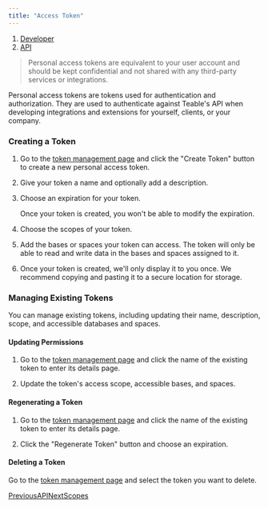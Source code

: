 ```yaml
---
title: "Access Token"
---
```


1. [Developer](/developer)
2. [API](/developer/api)

> Personal access tokens are equivalent to your user account and should be kept confidential and not shared with any third-party services or integrations.

Personal access tokens are tokens used for authentication and authorization. They are used to authenticate against Teable's API when developing integrations and extensions for yourself, clients, or your company.

### Creating a Token

1. Go to the [token management page](https://app.teable.io/setting/personal-access-token) and click the "Create Token" button to create a new personal access token.

2. Give your token a name and optionally add a description.

3. Choose an expiration for your token.

   Once your token is created, you won't be able to modify the expiration.

4. Choose the scopes of your token.

5. Add the bases or spaces your token can access. The token will only be able to read and write data in the bases and spaces assigned to it.

6. Once your token is created, we'll only display it to you once. We recommend copying and pasting it to a secure location for storage.

### Managing Existing Tokens

You can manage existing tokens, including updating their name, description, scope, and accessible databases and spaces.

#### Updating Permissions

1. Go to the [token management page](https://app.teable.io/setting/personal-access-token) and click the name of the existing token to enter its details page.

2. Update the token's access scope, accessible bases, and spaces.

#### Regenerating a Token

1. Go to the [token management page](https://app.teable.io/setting/personal-access-token) and click the name of the existing token to enter its details page.

2. Click the "Regenerate Token" button and choose an expiration.

#### Deleting a Token

Go to the [token management page](https://app.teable.io/setting/personal-access-token) and select the token you want to delete.

[PreviousAPI](/developer/api)[NextScopes](/developer/api/scopes)
